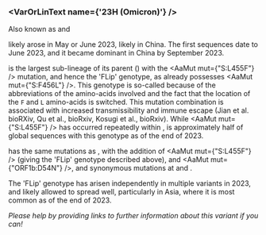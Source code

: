 

<MdxContent filepath="clusters/VoCHeader.mdx" />

### <VarOrLinText name={'23H (Omicron)'} />
Also known as <VarOrLin name="23H (Omicron)" invert={true}/> and <Who name="Omicron" />

<MdxContent filepath="clusters/OmicronHeader.mdx" />

<VarOrLin name="23H (Omicron)"/> likely arose in May or June 2023, likely in China. The first sequences date to June 2023, and it became dominant in China by September 2023.

<VarOrLin name="23H (Omicron)" prefix=""/> is the largest sub-lineage of its parent <VarOrLin name="23F (Omicron)" prefix=""/> (<Lin name="EG.5.1" />) with the <AaMut mut={"S:L455F"} /> mutation, and hence the 'FLip' genotype, as <VarOrLin name="23F (Omicron)" prefix=""/> already possesses <AaMut mut={"S:F456L"} />. This genotype is so-called because of the abbreviations of the amino-acids involved and the fact that the location of the <code>F</code> and <code>L</code> amino-acids is switched. This mutation combination is associated with increased transmissibility and immune escape (<LinkExternal href="https://www.biorxiv.org/content/10.1101/2023.08.30.555211v2">Jian et al. bioRXiv</LinkExternal>, <LinkExternal href="https://www.biorxiv.org/content/10.1101/2023.09.11.557206v1">Qu et al., bioRxiv</LinkExternal>, <LinkExternal href="https://www.biorxiv.org/content/10.1101/2023.11.14.566985v1">Kosugi et al., bioRxiv</LinkExternal>). While <AaMut mut={"S:L455F"} /> has occurred repeatedly within <VarOrLin name="23F (Omicron)" prefix=""/>, <VarOrLin name="23H (Omicron)" prefix=""/> is approximately half of global <VarOrLin name="23F (Omicron)" prefix=""/> sequences with this genotype as of the end of 2023.

<VarOrLin name="23H (Omicron)" prefix=""/> has the same mutations as <VarOrLin name="23F (Omicron)" prefix=""/>, with the addition of <AaMut mut={"S:L455F"} /> (giving the 'FLip' genotype described above), and <AaMut mut={"ORF1b:D54N"} />, and synonymous mutations at <NucMut mut="C6541T" /> and <NucMut mut="C25572T" />.

The 'FLip' genotype has arisen independently in multiple variants in 2023, and likely allowed <VarOrLin name="23H (Omicron)" prefix=""/> to spread well, particularly in Asia, where it is most common as of the end of 2023.

_Please help by providing links to further information about this variant if you can!_




